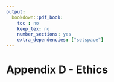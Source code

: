 ```yaml
---
output:
  bookdown::pdf_book:
    toc : no
    keep_tex: no
    number_sections: yes
    extra_dependencies: ["setspace"]
---
```

# Appendix D - Ethics
